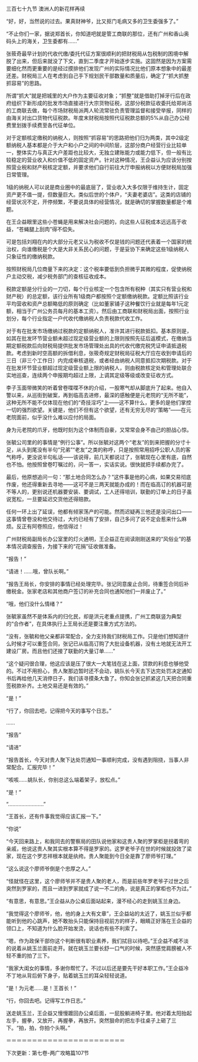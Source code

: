 

三百七十九节 澳洲人的新花样再续

“好，好，当然说的过去。果真财神爷，比又抠门毛病又多的卫生委强多了。”

“不止你们一家，据说郑首长，你知道吧就是管工商联的那位，还有广州和香山奥码头上的海关，卫生委都有……”

张筱奇最早计划的代收代缴/委托代征方案很顺利的把财税局从包税制的困境中解脱了出来，但后来就没了下文，直到二季度才开始逐步实施。这固然是因为方案需要细化然而更重要的是经过摸排他们发现广州的实际情况比他们原本想象中的最差还差。财税局三人在考虑到自己手下规划民干部数量和质量后，确定了“抓大抓整抓容易”的思路。

所谓“抓大”就是把城里的大户作为主要征收对象；“抓整”就是借助打掉牙行后在政府组织下新形成的批发市场直接进行大宗货物征税，这部分税款征收委托给郑尚洁的工商联去做，每个市场财税局派两人轮流常驻负责管理监督和接受举报，同样的由海关对出口货物代征税款。年度末财税局按照代征税款总额的5%从自己办公经费里划拨手续费至各代征单位。

对于定额核定缴税的纳税人，则按照“抓容易”的思路把他们归为两类，其中2级定额纳税人基本都是介于大户和小户之间的中间阶层，这部分商户经营行业比较单一，整体实力与真正大户差距也比较大，无独立建账能力或能力低下，但一般有比较稳定的营业收入和价值不低的固定资产。针对这种情况，王企益认为应该分别按照营业税和财产税核定定额，并要求他们自行前往大厅申报纳税以方便财税局加强日常管理。

1级的纳税人可以说是商业圈中的最底层了，营业收入大多仅限于维持生计，固定资产更不值一提，但数量巨大。类似后世的个体户，“夫妻老婆店”。这类的店铺的经营状况不定，开停频繁，不要说具体的经营情况，就是确切的掌握数量都是个难题。

在王企益眼里这些小苍蝇是用来解决社会问题的，向这些人征税成本远远高于收益，“苍蝇腿上刮肉”得不偿失。

可是包括刘翔在内的大部分元老又认为税收不仅是钱的问题还代表着一个国家的统治权，向谁缴税是个大是大非关系民心的问题，于是妥协下来确定这些1级纳税人只象征性的缴纳税款。

按照财税局几位商量下来的决定：这个税率要低到负担微乎其微的程度，促使纳税户主动交税，减少税务部门的查核征收成本。

税款定额是分行业的一刀切，每个行业核定一个包含所有税种（其实只有营业税和财产税）的总定额，该行业所有1级商户都按照个定额缴纳税款。定额比照该行业平均营收和资产总额略低的原则确定（比如董家铺子这种餐饮行业就是每年1元定额，相当于广州公务员每月的基本工资）。然后由工商联和财税局出面，按照行业划分，每个行业指定一户代收代缴纳税人负责税款代收工作。

对于有在批发市场缴纳过税款的定额纳税人，准许其进行税款抵扣。基本原则是，如其在批发环节营业额未超过现定级营业额的上限则按照先征后返模式，在缴纳当期定额税款后向财税局提供批发市场管理处出具的代收代缴完税凭证申请抵退税款。考虑到新时空高额的拆借利息，张筱奇规定财税局征税大厅应在收到申请后的三日（非三个工作日）内完成审核退税，或者经由纳税人同意抵扣次期税款。对于在批发环节营业额超过现定级营业额上限的纳税人，则由税款核定处和管理处联合实地巡查，连续两个申报期均超过上限，上调其定级等级或改变征收方式。

李子玉面带微笑的听着曾卷喋喋不休的介绍，一股寒气却从脚底升了起来。他自入警以来，从巡街到破案，再到临高去进修，最深的感触便是元老院的“无所不能”，这种无所不能不仅体现在他们的“奇技淫巧”上――这不算什么，更多的是他们掌控一切的强烈欲望。关键是，他们不但有这个欲望，还有无穷无尽的“策略”――在元老院面前，似乎没什么难以应付的局面。

身为元老院的爪牙，他既时刻为这个体制而自豪，又常常会身不由己的胆战心惊。

张毓公司里的的事情是“例行公事”。所以张毓对这两个“老友”的到来把握的分寸十足，从头到尾没有半句“兄弟”“老友”之类的称呼，只是按照常用招呼公职人员的客气称呼，更没说半句私话――该说得，前几天都说过了，张毓现在心里有底，自然也不怕。他按照曾卷叮嘱过的，问一答一，实话实说。很快就把手续都办完了。

最后，他原想追问一句：“那土地合同怎么办？”这件事是他的心病，如果交易彻底作废，他还得重新去寻地――这可不是三两天就能办成的！而在临高订的机器可是不等人的，更别说还机器要安装、要调试，工人还得培训，联勤的订单上的日子虽说宽松，一旦要延迟交货他还得赔款。

任何一环上出了延误，他都有倾家荡产的可能。然而迟疑再三他还是没问出口――这事情曾卷没和他交待过，大约已经有了安排，自己多问了说不定会惹来什么麻烦。反正有阿卷照应，他信得过！

广州财税局副局长办公室里的灯火通明，王企益正在阅读刚刚送来的“风俗业”的基本情况调查报告，为接下来的“花捐”征收做准备。

“报告！”

“请进！……哦，曾队长啊。”

“报告王局长，你安排的事情已经处理完毕。张记同意废止合同，待重签合同后补缴税金。张家老店和其他商户签订的补充合同也通知他们一并废止了。”

“哦，他们没什么情绪？”

张毓家虽然不是体系内的归化民，却是洪元老重点提携，广州工商联竖为典型的“合作者”，在具体执行上王局长还是要注重方式方法的。

“没有，张毓和他父亲都非常配合，全力支持我们财税局工作。只是他们想知道什么时候才可以重签合同，张记已从临高订购了大批设备机器，没有土地就无法开工建设厂房。而且他们还接了联勤的大量订单……”

“这个疑问很合理，他这应该是压了很大一大笔钱在这上面，贷款的利息也够他受的。不过不用担心，贵人聚那边暂时还不会动，姚队长今天去下达完处罚决定通知书后再给他几天消停日子，我们该寻摸条大鱼了。你知会张记抓紧这几天把合同重签税款补齐。土地交易还是有效的。”

“是！”

“行了，你回去吧，记得把今天的事写个日志。”

……

“报告”

“请进”

“报告首长，今天对贵人聚下达处罚通知一事顺利完成，没有遇到阻挠，当事人非常配合。汇报完毕！”

“咳咳……姚队长，你别总这么端着架子，放松点。”

“是！”

“……………………”

“王首长，还有件事我觉得应该汇报一下。”

“你说”

“今天回来路上，和我同去的警察局的田队说他家和这贵人聚的罗掌柜是拐着弯的亲戚，他说这贵人聚其实根本算不得是罗家的。这罗老爷子在世的时候就投效了梁家，现在这个罗志祥根本就是纨绔。贵人聚能到今日全是靠了廖师爷打理。”

“这么说这个廖师爷倒是个忠厚之人。”

“怪就怪在这里，这个廖师爷并不是贵人聚的老人，而是前些年罗老爷子过世之后突然到罗家的，而且一进到罗家就成了说一不二的角，说是真正的掌柜也不为过。”

“有意思，有意思。”王企益从办公桌后面站起来，漫不经心的走到姚玉兰身边。

“我觉得这个廖师爷，他，他的身上大有文章”，王企益站的太近了，姚玉兰似乎都能听到他的心跳声，她不敢抬头只能保持目视前方的样子，眼睛正好落在王企益的领口上，不知道为什么脸开始发烫，说话也有些不利索了。

“嗯，作为政保干部你这个判断很有职业素养，我们拭目以待吧。”王企益不咸不淡的说着从姚玉兰面前走开。就在姚玉兰要长舒一口气的时候，突然感觉肩膀被人不轻不重的拍了三下。

“我家大闺女的事情，多谢你帮忙了。不过以后还是要先干好本职工作。”王企益冷不丁地从背后俯下身子，贴着姚玉兰的耳朵轻轻说道。

“是！为元老……是！王首长！”

“行，你回去吧。记得写工作日志。”

送走姚玉兰，王企益又慢慢踱回办公桌后面，一屁股躺进椅子里。他对着太阳抬起左手，握拳，又放开，再握拳，再放开。突然狠命的把左手往桌子上砸了三下。“拍，拍，你拍个头啊。”

＝＝＝＝＝＝＝＝＝＝＝＝＝＝＝＝＝＝＝＝＝＝＝

下次更新：第七卷-两广攻略篇107节


